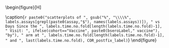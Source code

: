 \begin{figure}[H]
\center

\includegraphics[width=1\textwidth]{`r here("cor_graphical", "output", attr(config,"config"), COR, paste0("scatter_daysince_", assay, "_", cohort, "_", study_name, ".pdf"))`}

\caption{`r paste0("scatterplots of ", gsub("%", "\\\\%", labels.assays[grepl(paste0(assay,"$"), names(labels.assays))]), " vs Days Since the ", labels.time.no.fold[length(labels.time.no.fold)-1], " Visit: ", ifelse(cohort=="Vaccine", paste0(bseroLabel," vaccine"), "by"), " arm at ", labels.time.no.fold[length(labels.time.no.fold)-1], " and ", last(labels.time.no.fold), COR_postfix_label)`}
\end{figure}

\hphantom{Random text to appease the latex god}



